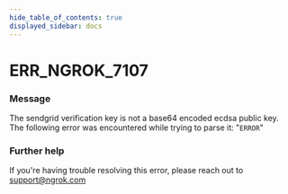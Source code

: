 ```yaml
---
hide_table_of_contents: true
displayed_sidebar: docs
---
```



# ERR_NGROK_7107

### Message

The sendgrid verification key is not a base64 encoded ecdsa public key. The following error was encountered while trying to parse it: "`ERROR`"

### Further help

If you're having trouble resolving this error, please reach out to [support@ngrok.com](mailto:support@ngrok.com?subject=Help%20with%20ERR_NGROK_7107)

<ErrorDetails error="err_ngrok_7107" />
